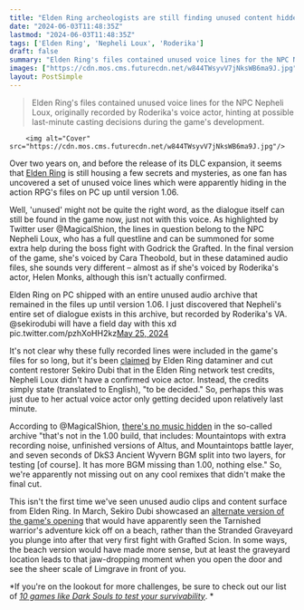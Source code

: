 ```yaml
---
title: "Elden Ring archeologists are still finding unused content hidden in the action RPG's files, seemingly revealing that one popular NPC was almost given a completely different voice"
date: "2024-06-03T11:48:35Z"
lastmod: "2024-06-03T11:48:35Z"
tags: ['Elden Ring', 'Nepheli Loux', 'Roderika']
draft: false
summary: "Elden Ring's files contained unused voice lines for the NPC Nepheli Loux, originally recorded by Roderika's voice actor, hinting at possible last-minute casting decisions during the game's development."
images: ["https://cdn.mos.cms.futurecdn.net/w844TWsyvV7jNksWB6ma9J.jpg"]
layout: PostSimple
---
```

> Elden Ring's files contained unused voice lines for the NPC Nepheli Loux, originally recorded by Roderika's voice actor, hinting at possible last-minute casting decisions during the game's development.


        <img alt="Cover" src="https://cdn.mos.cms.futurecdn.net/w844TWsyvV7jNksWB6ma9J.jpg"/>
        
Over two years on, and before the release of its DLC expansion, it seems that [<u>Elden Ring</u>](https://www.gamesradar.com/elden-ring-guide/) is still housing a few secrets and mysteries, as one fan has uncovered a set of unused voice lines which were apparently hiding in the action RPG's files on PC up until version 1.06.

Well, 'unused' might not be quite the right word, as the dialogue itself can still be found in the game now, just not with this voice. As highlighted by Twitter user @MagicalShion, the lines in question belong to the NPC Nepheli Loux, who has a full questline and can be summoned for some extra help during the boss fight with Godrick the Grafted. In the final version of the game, she's voiced by Cara Theobold, but in these datamined audio files, she sounds very different – almost as if she's voiced by Roderika's actor, Helen Monks, although this isn't actually confirmed. 

Elden Ring on PC shipped with an entire unused audio archive that remained in the files up until version 1.06. I just discovered that Nepheli's entire set of dialogue exists in this archive, but recorded by Roderika's VA. @sekirodubi will have a field day with this xd pic.twitter.com/pzhXoHH2kz[May 25, 2024](https://twitter.com/MagicalShion/status/1794418239575097507)

It's not clear why these fully recorded lines were included in the game's files for so long, but it's been [<u>claimed</u>](https://x.com/sekirodubi/status/1794421128745619771) by Elden Ring dataminer and cut content restorer Sekiro Dubi that in the Elden Ring network test credits, Nepheli Loux didn't have a confirmed voice actor. Instead, the credits simply state (translated to English), "to be decided." So, perhaps this was just due to her actual voice actor only getting decided upon relatively last minute. 

According to @MagicalShion, [<u>there's no music hidden</u>](https://x.com/MagicalShion/status/1794428873582760067) in the so-called archive "that's not in the 1.00 build, that includes: Mountaintops with extra recording noise, unfinished versions of Altus, and Mountaintops battle layer, and seven seconds of DkS3 Ancient Wyvern BGM split into two layers, for testing [of course]. It has more BGM missing than 1.00, nothing else." So, we're apparently not missing out on any cool remixes that didn't make the final cut.

This isn't the first time we've seen unused audio clips and content surface from Elden Ring. In March, Sekiro Dubi showcased an [<u>alternate version of the game's opening</u>](https://www.gamesradar.com/2-years-later-elden-ring-dataminer-finally-uncovers-the-rpgs-original-starting-location-and-restores-an-alternate-opening-that-makes-slightly-more-sense/) that would have apparently seen the Tarnished warrior's adventure kick off on a beach, rather than the Stranded Graveyard you plunge into after that very first fight with Grafted Scion. In some ways, the beach version would have made more sense, but at least the graveyard location leads to that jaw-dropping moment when you open the door and see the sheer scale of Limgrave in front of you.

*If you're on the lookout for more challenges, be sure to check out our list of *[<u><em>10 games like Dark Souls to test your survivability</em></u>](https://www.gamesradar.com/games-like-dark-souls/)*. * 
        